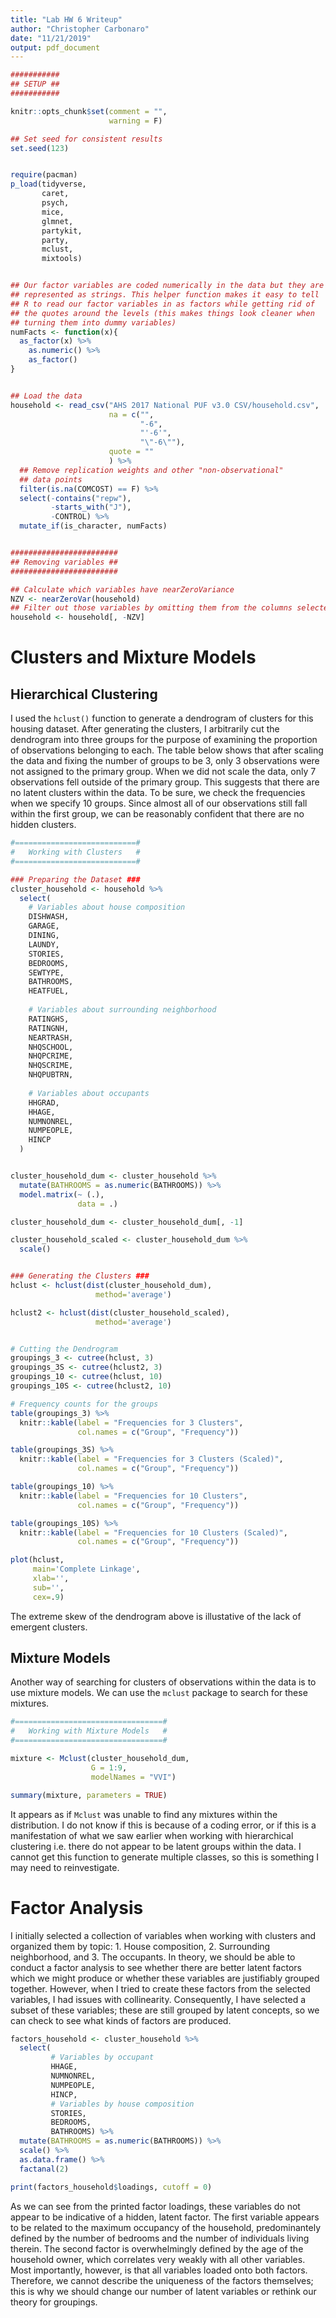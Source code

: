 ```yaml
---
title: "Lab HW 6 Writeup"
author: "Christopher Carbonaro"
date: "11/21/2019"
output: pdf_document
---
```


```r

###########
## SETUP ##
###########

knitr::opts_chunk$set(comment = "",
                      warning = F)

## Set seed for consistent results
set.seed(123)


require(pacman)
p_load(tidyverse,
       caret,
       psych,
       mice,
       glmnet,
       partykit,
       party,
       mclust,
       mixtools)


## Our factor variables are coded numerically in the data but they are
## represented as strings. This helper function makes it easy to tell
## R to read our factor variables in as factors while getting rid of 
## the quotes around the levels (this makes things look cleaner when
## turning them into dummy variables)
numFacts <- function(x){
  as_factor(x) %>%
    as.numeric() %>%
    as_factor()
}


## Load the data
household <- read_csv("AHS 2017 National PUF v3.0 CSV/household.csv",
                      na = c("",
                             "-6",
                             "'-6'",
                             "\"-6\""),
                      quote = ""
                      ) %>%
  ## Remove replication weights and other "non-observational"
  ## data points
  filter(is.na(COMCOST) == F) %>%
  select(-contains("repw"),
         -starts_with("J"),
         -CONTROL) %>%
  mutate_if(is_character, numFacts)


########################
## Removing variables ##
########################

## Calculate which variables have nearZeroVariance
NZV <- nearZeroVar(household)
## Filter out those variables by omitting them from the columns selected
household <- household[, -NZV]


```

# Clusters and Mixture Models

## Hierarchical Clustering

I used the `hclust()` function to generate a dendrogram of clusters for this housing dataset. After generating the clusters, I arbitrarily cut the dendrogram into three groups for the purpose of examining the proportion of observations belonging to each. The table below shows that after scaling the data and fixing the number of groups to be 3, only 3 observations were not assigned to the primary group. When we did not scale the data, only 7 observations fell outside of the primary group. This suggests that there are no latent clusters within the data. To be sure, we check the frequencies when we specify 10 groups. Since almost all of our observations still fall within the first group, we can be reasonably confident that there are no hidden clusters. 

```r

#===========================#
#   Working with Clusters   #
#===========================#

### Preparing the Dataset ###
cluster_household <- household %>%
  select(
    # Variables about house composition
    DISHWASH,
    GARAGE,
    DINING,
    LAUNDY,
    STORIES,
    BEDROOMS,
    SEWTYPE,
    BATHROOMS,
    HEATFUEL,
    
    # Variables about surrounding neighborhood
    RATINGHS,
    RATINGNH,
    NEARTRASH,
    NHQSCHOOL,
    NHQPCRIME,
    NHQSCRIME,
    NHQPUBTRN,
    
    # Variables about occupants
    HHGRAD,
    HHAGE,
    NUMNONREL,
    NUMPEOPLE,
    HINCP
  )


cluster_household_dum <- cluster_household %>%
  mutate(BATHROOMS = as.numeric(BATHROOMS)) %>%
  model.matrix(~ (.),
               data = .) 

cluster_household_dum <- cluster_household_dum[, -1]

cluster_household_scaled <- cluster_household_dum %>%
  scale()


### Generating the Clusters ###
hclust <- hclust(dist(cluster_household_dum),
                   method='average')

hclust2 <- hclust(dist(cluster_household_scaled),
                   method='average')


# Cutting the Dendrogram
groupings_3 <- cutree(hclust, 3)
groupings_3S <- cutree(hclust2, 3)
groupings_10 <- cutree(hclust, 10)
groupings_10S <- cutree(hclust2, 10)

# Frequency counts for the groups
table(groupings_3) %>%
  knitr::kable(label = "Frequencies for 3 Clusters",
               col.names = c("Group", "Frequency"))

table(groupings_3S) %>%
  knitr::kable(label = "Frequencies for 3 Clusters (Scaled)",
               col.names = c("Group", "Frequency"))

table(groupings_10) %>%
  knitr::kable(label = "Frequencies for 10 Clusters",
               col.names = c("Group", "Frequency"))

table(groupings_10S) %>%
  knitr::kable(label = "Frequencies for 10 Clusters (Scaled)",
               col.names = c("Group", "Frequency"))

plot(hclust,
     main='Complete Linkage',
     xlab='',
     sub='',
     cex=.9)
```

The extreme skew of the dendrogram above is illustative of the lack of emergent clusters.

## Mixture Models

Another way of searching for clusters of observations within the data is to use mixture models. We can use the `mclust` package to search for these mixtures.

```r

#=================================#
#   Working with Mixture Models   #
#=================================#

mixture <- Mclust(cluster_household_dum,
                  G = 1:9,
                  modelNames = "VVI")

summary(mixture, parameters = TRUE)

```

It appears as if `Mclust` was unable to find any mixtures within the distribution. I do not know if this is because of a coding error, or if this is a manifestation of what we saw earlier when working with hierarchical clustering i.e. there do not appear to be latent groups within the data. I cannot get this function to generate multiple classes, so this is something I may need to reinvestigate.

# Factor Analysis

I initially selected a collection of variables when working with clusters and organized them by topic: 1. House composition, 2. Surrounding neighborhood, and 3. The occupants. In theory, we should be able to conduct a factor analysis to see whether there are better latent factors which we might produce or whether these variables are justifiably grouped together. However, when I tried to create these factors from the selected variables, I had issues with collinearity. Consequently, I have selected a subset of these variables; these are still grouped by latent concepts, so we can check to see what kinds of factors are produced.

```r
factors_household <- cluster_household %>%
  select(
         # Variables by occupant
         HHAGE,
         NUMNONREL,
         NUMPEOPLE,
         HINCP,
         # Variables by house composition
         STORIES,
         BEDROOMS,
         BATHROOMS) %>%
  mutate(BATHROOMS = as.numeric(BATHROOMS)) %>%
  scale() %>%
  as.data.frame() %>%
  factanal(2)

print(factors_household$loadings, cutoff = 0)
```

As we can see from the printed factor loadings, these variables do not appear to be indicative of a hidden, latent factor. The first variable appears to be related to the maximum occupancy of the household, predominantely defined by the number of bedrooms and the number of individuals living therein. The second factor is overwhelmingly defined by the age of the household owner, which correlates very weakly with all other variables. Most importantly, however, is that all variables loaded onto both factors. Therefore, we cannot describe the uniqueness of the factors themselves; this is why we should change our number of latent variables or rethink our theory for groupings.




